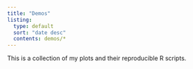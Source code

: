 ```yaml
---
title: "Demos"
listing:
  type: default
  sort: "date desc"
  contents: demos/*
---
```


This is a collection of my plots and their reproducible R scripts.
